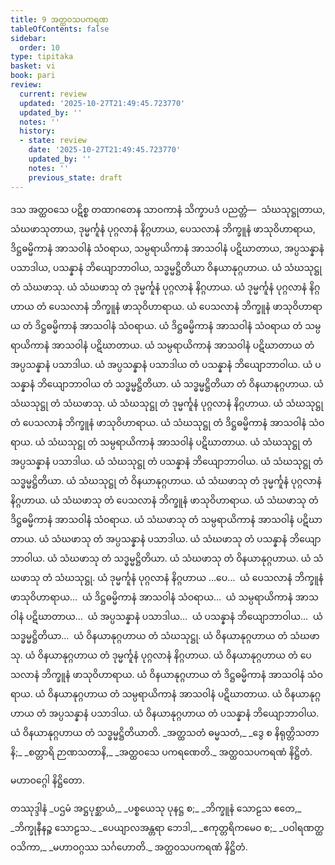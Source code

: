 ```yaml
---
title: 9 အတ္ထဝသပကရဏ
tableOfContents: false
sidebar:
  order: 10
type: tipitaka
basket: vi
book: pari
review:
  current: review
  updated: '2025-10-27T21:49:45.723770'
  updated_by: ''
  notes: ''
  history:
  - state: review
    date: '2025-10-27T21:49:45.723770'
    updated_by: ''
    notes: ''
    previous_state: draft
---
```



<ReviewStatus review={frontmatter.review} showDetails={true} />

<HypothesisAnnotation frontmatter={frontmatter} />

<DynamicBreadcrumb />

<Division number="334" book="pari" e="ch" v="5" p="253">

<Paragraph number="1604" book="pari">
ဒသ အတ္ထဝသေ ပဋိစ္စ တထာဂတေန သာဝကာနံ သိက္ခာပဒံ ပညတ္တံ—  သံဃသုဋ္ဌုတာယ, သံဃဖာသုတာယ, ဒုမ္မင်္ကူနံ ပုဂ္ဂလာနံ နိဂ္ဂဟာယ, ပေသလာနံ ဘိက္ခူနံ ဖာသုဝိဟာရာယ, ဒိဋ္ဌဓမ္မိကာနံ အာသဝါနံ သံဝရာယ, သမ္ပရာယိကာနံ အာသဝါနံ ပဋိဃာတာယ, အပ္ပသန္နာနံ ပသာဒါယ, ပသန္နာနံ ဘိယျောဘာဝါယ, သဒ္ဓမ္မဋ္ဌိတိယာ ဝိနယာနုဂ္ဂဟာယ.
</Paragraph>

<Paragraph number="1605" book="pari">
ယံ သံဃသုဋ္ဌု တံ သံဃဖာသု. ယံ သံဃဖာသု တံ ဒုမ္မင်္ကူနံ ပုဂ္ဂလာနံ နိဂ္ဂဟာယ. ယံ ဒုမ္မင်္ကူနံ ပုဂ္ဂလာနံ နိဂ္ဂဟာယ တံ ပေသလာနံ ဘိက္ခူနံ ဖာသုဝိဟာရာယ. ယံ ပေသလာနံ ဘိက္ခူနံ ဖာသုဝိဟာရာယ တံ ဒိဋ္ဌဓမ္မိကာနံ အာသဝါနံ သံဝရာယ. ယံ ဒိဋ္ဌဓမ္မိကာနံ အာသဝါနံ သံဝရာယ တံ သမ္ပရာယိကာနံ အာသဝါနံ ပဋိဃာတာယ. ယံ သမ္ပရာယိကာနံ အာသဝါနံ ပဋိဃာတာယ တံ အပ္ပသန္နာနံ ပသာဒါယ. ယံ အပ္ပသန္နာနံ ပသာဒါယ တံ ပသန္နာနံ ဘိယျောဘာဝါယ. ယံ ပသန္နာနံ ဘိယျောဘာဝါယ တံ သဒ္ဓမ္မဋ္ဌိတိယာ. ယံ သဒ္ဓမ္မဋ္ဌိတိယာ တံ ဝိနယာနုဂ္ဂဟာယ.
</Paragraph>

<Paragraph number="1606" book="pari">
ယံ သံဃသုဋ္ဌု တံ သံဃဖာသု. ယံ သံဃသုဋ္ဌု တံ ဒုမ္မင်္ကူနံ ပုဂ္ဂလာနံ နိဂ္ဂဟာယ. ယံ သံဃသုဋ္ဌု တံ ပေသလာနံ ဘိက္ခူနံ ဖာသုဝိဟာရာယ. ယံ သံဃသုဋ္ဌု တံ ဒိဋ္ဌဓမ္မိကာနံ အာသဝါနံ သံဝရာယ. ယံ သံဃသုဋ္ဌု တံ သမ္ပရာယိကာနံ အာသဝါနံ ပဋိဃာတာယ. ယံ သံဃသုဋ္ဌု တံ အပ္ပသန္နာနံ ပသာဒါယ. ယံ သံဃသုဋ္ဌု တံ ပသန္နာနံ ဘိယျောဘာဝါယ. ယံ သံဃသုဋ္ဌု တံ သဒ္ဓမ္မဋ္ဌိတိယာ. ယံ သံဃသုဋ္ဌု တံ ဝိနယာနုဂ္ဂဟာယ.
</Paragraph>

<Paragraph number="1607" book="pari">
ယံ သံဃဖာသု တံ ဒုမ္မင်္ကူနံ ပုဂ္ဂလာနံ နိဂ္ဂဟာယ. ယံ သံဃဖာသု တံ ပေသလာနံ ဘိက္ခူနံ ဖာသုဝိဟာရာယ. ယံ သံဃဖာသု တံ ဒိဋ္ဌဓမ္မိကာနံ အာသဝါနံ သံဝရာယ. ယံ သံဃဖာသု တံ သမ္ပရာယိကာနံ အာသဝါနံ ပဋိဃာတာယ. ယံ သံဃဖာသု တံ အပ္ပသန္နာနံ ပသာဒါယ. ယံ သံဃဖာသု တံ ပသန္နာနံ ဘိယျောဘာဝါယ. ယံ သံဃဖာသု တံ သဒ္ဓမ္မဋ္ဌိတိယာ. ယံ သံဃဖာသု တံ ဝိနယာနုဂ္ဂဟာယ. ယံ သံဃဖာသု တံ သံဃသုဋ္ဌု.
</Paragraph>

<Paragraph number="1608" book="pari">
ယံ ဒုမ္မင်္ကူနံ ပုဂ္ဂလာနံ နိဂ္ဂဟာယ …ပေ…  ယံ ပေသလာနံ ဘိက္ခူနံ ဖာသုဝိဟာရာယ…  ယံ ဒိဋ္ဌဓမ္မိကာနံ အာသဝါနံ သံဝရာယ…  ယံ သမ္ပရာယိကာနံ အာသဝါနံ ပဋိဃာတာယ…  ယံ အပ္ပသန္နာနံ ပသာဒါယ…  ယံ ပသန္နာနံ ဘိယျောဘာဝါယ…  ယံ သဒ္ဓမ္မဋ္ဌိတိယာ…  ယံ ဝိနယာနုဂ္ဂဟာယ တံ သံဃသုဋ္ဌု. ယံ ဝိနယာနုဂ္ဂဟာယ တံ သံဃဖာသု. ယံ ဝိနယာနုဂ္ဂဟာယ တံ ဒုမ္မင်္ကူနံ ပုဂ္ဂလာနံ နိဂ္ဂဟာယ. ယံ ဝိနယာနုဂ္ဂဟာယ တံ ပေသလာနံ ဘိက္ခူနံ ဖာသုဝိဟာရာယ. ယံ ဝိနယာနုဂ္ဂဟာယ တံ ဒိဋ္ဌဓမ္မိကာနံ အာသဝါနံ သံဝရာယ. ယံ ဝိနယာနုဂ္ဂဟာယ တံ သမ္ပရာယိကာနံ အာသဝါနံ ပဋိဃာတာယ. ယံ ဝိနယာနုဂ္ဂဟာယ တံ အပ္ပသန္နာနံ ပသာဒါယ. ယံ ဝိနယာနုဂ္ဂဟာယ တံ ပသန္နာနံ ဘိယျောဘာဝါယ. ယံ ဝိနယာနုဂ္ဂဟာယ တံ သဒ္ဓမ္မဋ္ဌိတိယာတိ.
</Paragraph>

<Paragraph number="1609" type="verses" book="pari">
_အတ္ထသတံ ဓမ္မသတံ,_  
_ဒွေ စ နိရုတ္တိသတာနိ;_  
_စတ္တာရိ ဉာဏသတာနိ,_  
_အတ္ထဝသေ ပကရဏေတိ._  


</Paragraph>
</Division>

<Paragraph number="1610" type="center" book="pari">
အတ္ထဝသပကရဏံ နိဋ္ဌိတံ.

  
မဟာဝဂ္ဂေါ နိဋ္ဌိတော.



</Paragraph>

<Paragraph number="1611" type="center" book="pari">
တဿုဒ္ဒါနံ


</Paragraph>

<Paragraph number="1612" type="verses" book="pari">
_ပဌမံ အဋ္ဌပုစ္ဆာယံ,_  
_ပစ္စယေသု ပုနဋ္ဌ စ;_  
_ဘိက္ခူနံ သောဠသ ဧတေ,_  
_ဘိက္ခုနီနဉ္စ သောဠသ._  

</Paragraph>

<Paragraph number="1613" type="verses" book="pari">
_ပေယျာလအန္တရာ ဘေဒါ,_  
_ဧကုတ္တရိကမေဝ စ;_  
_ပဝါရဏတ္ထဝသိကာ,_  
_မဟာဝဂ္ဂဿ သင်္ဂဟောတိ._  


</Paragraph>

<Paragraph number="1614" type="center" book="pari">
အတ္ထဝသပကရဏံ နိဋ္ဌိတံ.
</Paragraph>